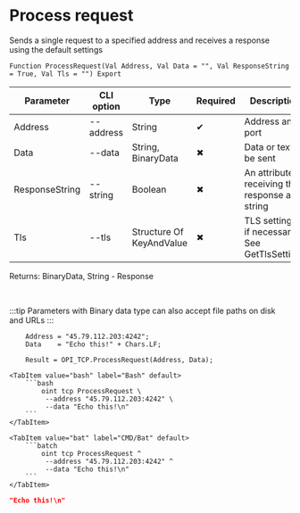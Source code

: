 ﻿---
sidebar_position: 7
---


# Process request
 Sends a single request to a specified address and receives a response using the default settings



`Function ProcessRequest(Val Address, Val Data = "", Val ResponseString = True, Val Tls = "") Export`

  | Parameter | CLI option | Type | Required | Description |
  |-|-|-|-|-|
  | Address | --address | String | &#x2714; | Address and port |
  | Data | --data | String, BinaryData | &#x2716; | Data or text to be sent |
  | ResponseString | --string | Boolean | &#x2716; | An attribute of receiving the response as a string |
  | Tls | --tls | Structure Of KeyAndValue | &#x2716; | TLS settings, if necessary. See GetTlsSettings |

  
  Returns:  BinaryData, String - Response

<br/>

:::tip
Parameters with Binary data type can also accept file paths on disk and URLs
:::
<br/>



```bsl title="1C:Enterprise/OneScript code example"
    Address = "45.79.112.203:4242";
    Data    = "Echo this!" + Chars.LF;

    Result = OPI_TCP.ProcessRequest(Address, Data);
```
 

 <Tabs>
  
    <TabItem value="bash" label="Bash" default>
        ```bash
            oint tcp ProcessRequest \
             --address "45.79.112.203:4242" \
             --data "Echo this!\n"
        ```
    </TabItem>
  
    <TabItem value="bat" label="CMD/Bat" default>
        ```batch
            oint tcp ProcessRequest ^
             --address "45.79.112.203:4242" ^
             --data "Echo this!\n"
        ```
    </TabItem>
</Tabs>


```json title="Result"
"Echo this!\n"
```
